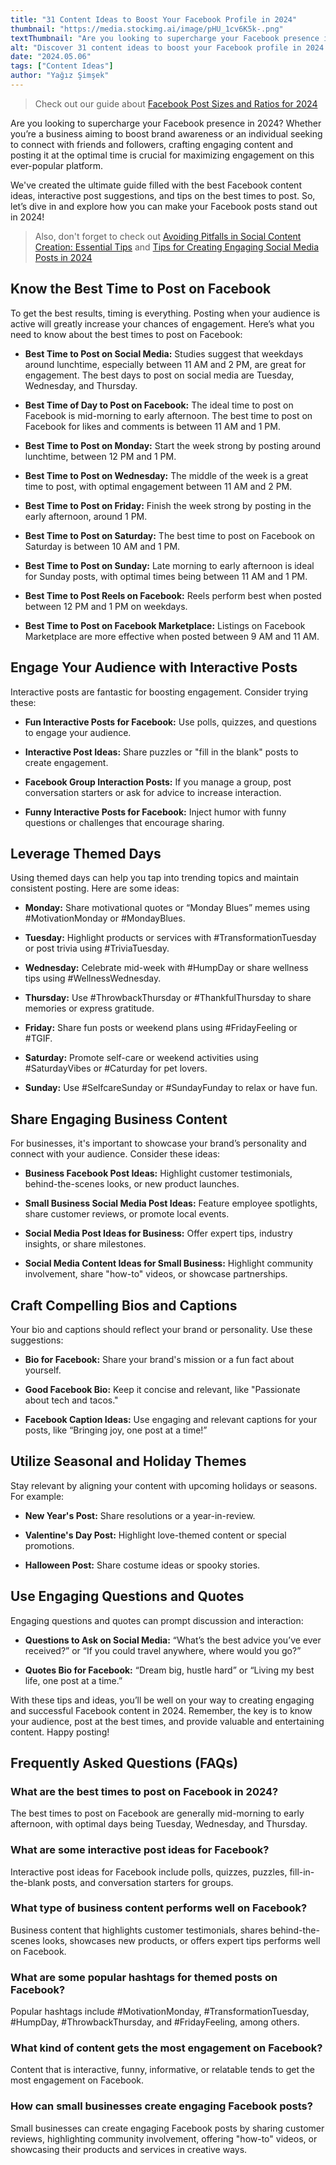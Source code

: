 ```yaml
---
title: "31 Content Ideas to Boost Your Facebook Profile in 2024"
thumbnail: "https://media.stockimg.ai/image/pHU_1cv6K5k-.png"
textThumbnail: "Are you looking to supercharge your Facebook presence in 2024? Crafting engaging content and posting it at the optimal time is crucial for maximizing engagement on this popular platform. Discover the best Facebook content ideas for 2024 to boost engagement on your page. Learn optimal times to post, interactive post ideas, and themed day suggestions for both businesses and individuals."
alt: "Discover 31 content ideas to boost your Facebook profile in 2024. Learn the best times to post, interactive post ideas, and themed day suggestions to maximize engagement."
date: "2024.05.06"
tags: ["Content Ideas"]
author: "Yağız Şimşek"
---
```


<CustomImage
    src="https://media.stockimg.ai/image/pHU_1cv6K5k-.png"
    alt="Portrait of a 25 years old man sitting on a chair in a studio, looking straight at the camera and center, a laptop on a table in front of him, he is talking to the camera, wearing a hoody, colorful, cyberpunk, portrait, setting straight, front view"
/>
 
> Check out our guide about [Facebook Post Sizes and Ratios for 2024](https://stockimg.ai/blog/social-media/facebook-post-sizes-and-ratios)

Are you looking to supercharge your Facebook presence in 2024? Whether you’re a business aiming to boost brand awareness or an individual seeking to connect with friends and followers, crafting engaging content and posting it at the optimal time is crucial for maximizing engagement on this ever-popular platform.

We've created the ultimate guide filled with the best Facebook content ideas, interactive post suggestions, and tips on the best times to post. So, let’s dive in and explore how you can make your Facebook posts stand out in 2024!

> Also, don't forget to check out [Avoiding Pitfalls in Social Content Creation: Essential Tips](https://stockimg.ai/blog/social-media/avoiding-pitfalls-in-social-content-creation) and [Tips for Creating Engaging Social Media Posts in 2024](https://stockimg.ai/blog/social-media/tips-for-creating-engaging-social-media-posts)

## Know the Best Time to Post on Facebook

<CustomImage
    src="https://media.stockimg.ai/image/EamHFLjvWvKE.png"
    alt="time knolling photo"
/>

To get the best results, timing is everything. Posting when your audience is active will greatly increase your chances of engagement. Here’s what you need to know about the best times to post on Facebook:

- **Best Time to Post on Social Media:** Studies suggest that weekdays around lunchtime, especially between 11 AM and 2 PM, are great for engagement. The best days to post on social media are Tuesday, Wednesday, and Thursday.

- **Best Time of Day to Post on Facebook:** The ideal time to post on Facebook is mid-morning to early afternoon. The best time to post on Facebook for likes and comments is between 11 AM and 1 PM.

- **Best Time to Post on Monday:** Start the week strong by posting around lunchtime, between 12 PM and 1 PM.

- **Best Time to Post on Wednesday:** The middle of the week is a great time to post, with optimal engagement between 11 AM and 2 PM.

- **Best Time to Post on Friday:** Finish the week strong by posting in the early afternoon, around 1 PM.

- **Best Time to Post on Saturday:** The best time to post on Facebook on Saturday is between 10 AM and 1 PM.

- **Best Time to Post on Sunday:** Late morning to early afternoon is ideal for Sunday posts, with optimal times being between 11 AM and 1 PM.

- **Best Time to Post Reels on Facebook:** Reels perform best when posted between 12 PM and 1 PM on weekdays.

- **Best Time to Post on Facebook Marketplace:** Listings on Facebook Marketplace are more effective when posted between 9 AM and 11 AM.

## Engage Your Audience with Interactive Posts

<CustomImage
    src="https://media.stockimg.ai/image/69hb6Rr0PuQ.png"
    alt="a boy looking through interactive VR headset"
/>

Interactive posts are fantastic for boosting engagement. Consider trying these:

- **Fun Interactive Posts for Facebook:** Use polls, quizzes, and questions to engage your audience.

- **Interactive Post Ideas:** Share puzzles or "fill in the blank" posts to create engagement.

- **Facebook Group Interaction Posts:** If you manage a group, post conversation starters or ask for advice to increase interaction.

- **Funny Interactive Posts for Facebook:** Inject humor with funny questions or challenges that encourage sharing.

## Leverage Themed Days

<CustomImage
    src="https://media.stockimg.ai/image/Lfn9fZQp4_fz.png"
    alt="Go for a colored theme with abstract photos or artwork. The white frame adds a touch of sophistication to the overall look. Work desk"
/>

Using themed days can help you tap into trending topics and maintain consistent posting. Here are some ideas:

- **Monday:** Share motivational quotes or “Monday Blues” memes using #MotivationMonday or #MondayBlues.

- **Tuesday:** Highlight products or services with #TransformationTuesday or post trivia using #TriviaTuesday.

- **Wednesday:** Celebrate mid-week with #HumpDay or share wellness tips using #WellnessWednesday.

- **Thursday:** Use #ThrowbackThursday or #ThankfulThursday to share memories or express gratitude.

- **Friday:** Share fun posts or weekend plans using #FridayFeeling or #TGIF.

- **Saturday:** Promote self-care or weekend activities using #SaturdayVibes or #Caturday for pet lovers.

- **Sunday:** Use #SelfcareSunday or #SundayFunday to relax or have fun.

## Share Engaging Business Content

<CustomImage
    src="https://media.stockimg.ai/image/5q5v9ojNj9N1.png"
    alt="boss woman"
/>

For businesses, it's important to showcase your brand’s personality and connect with your audience. Consider these ideas:

- **Business Facebook Post Ideas:** Highlight customer testimonials, behind-the-scenes looks, or new product launches.

- **Small Business Social Media Post Ideas:** Feature employee spotlights, share customer reviews, or promote local events.

- **Social Media Post Ideas for Business:** Offer expert tips, industry insights, or share milestones.

- **Social Media Content Ideas for Small Business:** Highlight community involvement, share "how-to" videos, or showcase partnerships.

## Craft Compelling Bios and Captions

<CustomImage
    src="https://media.stockimg.ai/image/6nYVcZuLCNtV.png"
    alt="a 30 year old Japanese woman, droopy eyes, very short hair, using smartphone"
/>

Your bio and captions should reflect your brand or personality. Use these suggestions:

- **Bio for Facebook:** Share your brand's mission or a fun fact about yourself.

- **Good Facebook Bio:** Keep it concise and relevant, like "Passionate about tech and tacos."

- **Facebook Caption Ideas:** Use engaging and relevant captions for your posts, like “Bringing joy, one post at a time!”

## Utilize Seasonal and Holiday Themes

<CustomImage
    src="https://media.stockimg.ai/image/cDox6hd1tUlH.png"
    alt="easter bunny"
/>

Stay relevant by aligning your content with upcoming holidays or seasons. For example:

- **New Year's Post:** Share resolutions or a year-in-review.

- **Valentine's Day Post:** Highlight love-themed content or special promotions.

- **Halloween Post:** Share costume ideas or spooky stories.

## Use Engaging Questions and Quotes

<CustomImage
    src="https://raw.githubusercontent.com/Abdurrahman-Subh/mdx-blog/main/images/bee-happy.png"
    alt="a very inspirational quote"
/>

Engaging questions and quotes can prompt discussion and interaction:

- **Questions to Ask on Social Media:** “What’s the best advice you’ve ever received?” or “If you could travel anywhere, where would you go?”

- **Quotes Bio for Facebook:** “Dream big, hustle hard” or “Living my best life, one post at a time.”

With these tips and ideas, you’ll be well on your way to creating engaging and successful Facebook content in 2024. Remember, the key is to know your audience, post at the best times, and provide valuable and entertaining content. Happy posting!

## Frequently Asked Questions (FAQs)

### What are the best times to post on Facebook in 2024?

The best times to post on Facebook are generally mid-morning to early afternoon, with optimal days being Tuesday, Wednesday, and Thursday.

### What are some interactive post ideas for Facebook?

Interactive post ideas for Facebook include polls, quizzes, puzzles, fill-in-the-blank posts, and conversation starters for groups.

### What type of business content performs well on Facebook?

Business content that highlights customer testimonials, shares behind-the-scenes looks, showcases new products, or offers expert tips performs well on Facebook.

### What are some popular hashtags for themed posts on Facebook?

Popular hashtags include #MotivationMonday, #TransformationTuesday, #HumpDay, #ThrowbackThursday, and #FridayFeeling, among others.

### What kind of content gets the most engagement on Facebook?

Content that is interactive, funny, informative, or relatable tends to get the most engagement on Facebook.

### How can small businesses create engaging Facebook posts?

Small businesses can create engaging Facebook posts by sharing customer reviews, highlighting community involvement, offering "how-to" videos, or showcasing their products and services in creative ways.